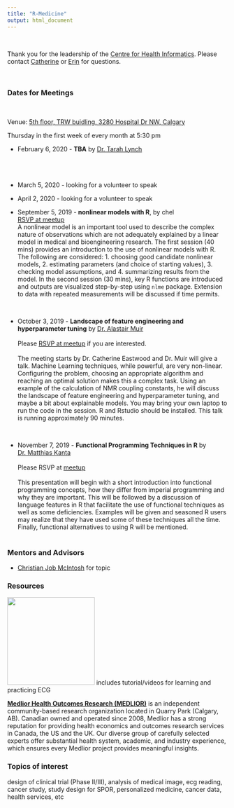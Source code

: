 ```yaml
---
title: "R-Medicine"
output: html_document
---
```


<br>

Thank you for the leadership of the [Centre for Health Informatics](https://cumming.ucalgary.ca/centres/centre-health-informatics){target="_blank"}.  Please contact [Catherine](mailto:caeastwo@ucalgary.ca) or [Erin](mailto:ekoconno@ucalgary.ca) for questions.

<br>

### Dates for Meetings

<br>

Venue: [5th floor, TRW buidling, 3280 Hospital Dr NW, Calgary](https://cumming.ucalgary.ca/centres/centre-health-informatics/about/space){target="_blank"}

Thursday in the first week of every month at 5:30 pm 
<br>



* February 6, 2020 - **TBA** by [Dr. Tarah Lynch](linkedin.com/in/tarah-lynch-0415b119){target="_blank"} <br><br>
<br><br>

* March 5, 2020 - looking for a volunteer to speak
<br>

* April 2, 2020  - looking for a volunteer to speak 
<br>

<!-- Student Presentation from DataSci Program -->

* September 5, 2019 - **nonlinear models with R**, by chel <br>[RSVP at meetup](https://www.meetup.com/calgaryr/events/263815910/){target="_blank"}<br>A nonlinear model is an important tool used to describe the complex nature of observations which are not adequately explained by a linear model in medical and bioengineering research.  The first session (40 mins) provides an introduction to the use of nonlinear models with R.  The following are considered:  1. choosing good candidate nonlinear models, 2. estimating parameters (and choice of starting values), 3. checking model assumptions, and 4. summarizing results from the model.  In the second session (30 mins), key R functions are introduced and outputs are visualized step-by-step using `nlme` package.  Extension to data with repeated measurements will be discussed if time permits.

<br>

* October 3, 2019 - **Landscape of feature engineering and hyperparameter tuning** by [Dr. Alastair Muir](https://www.linkedin.com/in/alastairkerrmuir?lipi=urn%3Ali%3Apage%3Ad_flagship3_profile_view_base_contact_details%3BTa6CM%2BqmQCqnJqVigDffeQ%3D%3D){target="_blank"}  <br> <br> Please [RSVP at meetup](https://www.meetup.com/calgaryr/events/264815846/){target="_blank"} if you are interested.  <br><br>The meeting starts by Dr. Catherine Eastwood and Dr. Muir will give a talk. Machine Learning techniques, while powerful, are very non-linear.  Configuring the problem, choosing an appropriate algorithm and reaching an optimal solution makes this a complex task.  Using an example of the calculation of NMR coupling constants, he will discuss the landscape of feature engineering and hyperparameter tuning, and maybe a bit about explainable models. You may bring your own laptop to run the code in the session.  R and Rstudio should be installed. This talk is running approximately 90 minutes. 

    
<br>

* November 7, 2019 - **Functional Programming Techniques in R** by [Dr. Matthias Kanta](https://www.linkedin.com/in/matthias-kanta-8a0923?lipi=urn%3Ali%3Apage%3Ad_flagship3_profile_view_base_contact_details%3BmZI1%2FQ%2BNRyKhAWzuIWWhuA%3D%3D){target="_blank"} <br><br>Please RSVP at [meetup](https://www.meetup.com/calgaryr/events/265648330/)<br><br> This presentation will begin with a short introduction into functional programming concepts, how they differ from imperial programming and why they are important. This will be followed by a discussion of language features in R that facilitate the use of functional techniques as well as some deficiencies. Examples will be given and seasoned R users may realize that they have
used some of these techniques all the time. Finally, functional alternatives to using R will be mentioned. <br> <br>



### Mentors and Advisors  

* [Christian Job McIntosh](https://www.linkedin.com/in/christiane-job-mcintosh-4b402437?lipi=urn%3Ali%3Apage%3Ad_flagship3_profile_view_base_contact_details%3Bk%2BWYR437QdCWMc41qi9BbA%3D%3D){target="_blank"} for topic 
<!--
* [Danijela Piskulic](https://www.linkedin.com/in/danijela-piskulic-phd-220bb312?lipi=urn%3Ali%3Apage%3Ad_flagship3_profile_view_base_contact_details%3BzUyE6SA%2FTMWl6GiSDtx1hA%3D%3D){target="_blank"} for topic 
* [Khara Sauro](https://www.linkedin.com/in/khara-sauro-25206668?lipi=urn%3Ali%3Apage%3Ad_flagship3_profile_view_base_contact_details%3By02rrBOoQJSCv48lQAb20g%3D%3D){target="_blank"} for topic   
-->
<!-- 
* [Ryan Mercer](https://www.linkedin.com/in/ryan-mercer-5b38a257/){target="_blank"} for Genome and Bioinformatics 
-->

### Resources 

[![](./img/tm.png){width="200px"}](https://www.teachingmedicine.com/){target="_blank"} includes tutorial/videos for learning and practicing ECG

[**Medlior Health Outcomes Research (MEDLIOR)**](https://www.medlior.com/?doing_wp_cron=1563294015.8833200931549072265625){target="_blank"} is an independent community-based research organization located in Quarry Park (Calgary, AB). Canadian owned and operated since 2008, Medlior has a strong reputation for providing health economics and outcomes research services in Canada, the US and the UK. Our diverse group of carefully selected experts offer substantial health system, academic, and industry experience, which ensures every Medlior project provides meaningful insights.


<!-- 
[Genome Alberta](http://www.genomealberta.ca/){target="_blank"} - bioinformatics
-->

### Topics of interest

design of clinical trial (Phase II/III), analysis of medical image, ecg reading,  cancer study, study design for SPOR, personalized medicine, cancer data, health services, etc 

